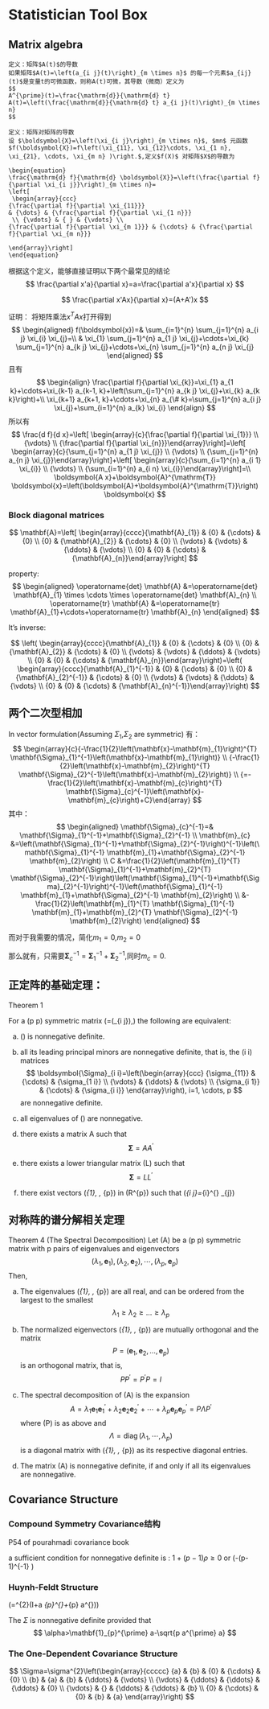 # Statistician Tool Box

## Matrix algebra {#matrix}
```definition
定义：矩阵$A(t)$的导数
如果矩阵$A(t)=\left(a_{i j}(t)\right)_{m \times n}$ 的每一个元素$a_{ij}(t)$是变量t的可微函数，则称A(t)可微，其导数（微商）定义为
$$
A^{\prime}(t)=\frac{\mathrm{d}}{\mathrm{d} t} A(t)=\left(\frac{\mathrm{d}}{\mathrm{d} t} a_{i j}(t)\right)_{m \times n}
$$
```

```definition
定义：矩阵对矩阵的导数
设 $\boldsymbol{X}=\left(\xi_{i j}\right)_{m \times n}$, $mn$ 元函数 $f(\boldsymbol{X})=f\left(\xi_{11}, \xi_{12}\cdots, \xi_{1 n}, \xi_{21}, \cdots, \xi_{m n} )\right.$,定义$f(X)$ 对矩阵$X$的导数为

\begin{equation}
\frac{\mathrm{d} f}{\mathrm{d} \boldsymbol{X}}=\left(\frac{\partial f}{\partial \xi_{i j}}\right)_{m \times n}=
\left[
 \begin{array}{ccc}
{\frac{\partial f}{\partial \xi_{11}}} 
& {\dots} & {\frac{\partial f}{\partial \xi_{1 n}}}
 \\ {\vdots} & { } & {\vdots} \\ 
{\frac{\partial f}{\partial \xi_{m 1}}} & {\cdots} & {\frac{\partial f}{\partial \xi_{m n}}}

\end{array}\right]
\end{equation}
```
根据这个定义，能够直接证明以下两个最常见的结论
$$
\frac{\partial x'a}{\partial x}=a=\frac{\partial a'x}{\partial x}
$$

$$
\frac{\partial x'Ax}{\partial x}=(A+A')x
$$

证明：
将矩阵乘法$x^TAx$打开得到
$$
\begin{aligned} f(\boldsymbol{x})=& \sum_{i=1}^{n} \sum_{j=1}^{n} a_{i j} \xi_{i} \xi_{j}=\\ & \xi_{1} \sum_{j=1}^{n} a_{1 j} \xi_{j}+\cdots+\xi_{k} \sum_{j=1}^{n} a_{k j} \xi_{j}+\cdots+\xi_{n} \sum_{j=1}^{n} a_{n j} \xi_{j} \end{aligned}
$$
且有
$$
\begin{align}
\frac{\partial f}{\partial \xi_{k}}=\xi_{1} a_{1 k}+\cdots+\xi_{k-1} a_{k-1, k}+\left(\sum_{j=1}^{n} a_{k j} \xi_{j}+\xi_{k} a_{k k}\right)+\\
\xi_{k+1} a_{k+1, k}+\cdots+\xi_{n} a_{\# k}=\sum_{j=1}^{n} a_{i j} \xi_{j}+\sum_{i=1}^{n} a_{k} \xi_{i}
\end{align}
$$
所以有
$$
\frac{d f}{d x}=\left[ \begin{array}{c}{\frac{\partial f}{\partial \xi_{1}}} \\ {\vdots} \\ {\frac{\partial f}{\partial \xi_{n}}}\end{array}\right]=\left[ \begin{array}{c}{\sum_{j=1}^{n} a_{1 j} \xi_{j}} \\ {\vdots} \\ {\sum_{j=1}^{n} a_{n j} \xi_{j}}\end{array}\right]+\left[ \begin{array}{c}{\sum_{i=1}^{n} a_{i 1} \xi_{i}} \\ {\vdots} \\ {\sum_{i=1}^{n} a_{i n} \xi_{i}}\end{array}\right]=\\ 
\boldsymbol{A x}+\boldsymbol{A}^{\mathrm{T}} \boldsymbol{x}=\left(\boldsymbol{A}+\boldsymbol{A}^{\mathrm{T}}\right) \boldsymbol{x}
$$

### Block diagonal matrices

$$
\mathbf{A}=\left[ \begin{array}{cccc}{\mathbf{A}_{1}} & {0} & {\cdots} & {0} \\ {0} & {\mathbf{A}_{2}} & {\cdots} & {0} \\ {\vdots} & {\vdots} & {\ddots} & {\vdots} \\ {0} & {0} & {\cdots} & {\mathbf{A}_{n}}\end{array}\right]
$$

property:
$$
\begin{aligned} \operatorname{det} \mathbf{A} &=\operatorname{det} \mathbf{A}_{1} \times \cdots \times \operatorname{det} \mathbf{A}_{n} \\ \operatorname{tr} \mathbf{A} &=\operatorname{tr} \mathbf{A}_{1}+\cdots+\operatorname{tr} \mathbf{A}_{n} \end{aligned}
$$

It's inverse:

$$
\left( \begin{array}{cccc}{\mathbf{A}_{1}} & {0} & {\cdots} & {0} \\ {0} & {\mathbf{A}_{2}} & {\cdots} & {0} \\ {\vdots} & {\vdots} & {\ddots} & {\vdots} \\ {0} & {0} & {\cdots} & {\mathbf{A}_{n}}\end{array}\right)=\left( \begin{array}{cccc}{\mathbf{A}_{1}^{-1}} & {0} & {\cdots} & {0} \\ {0} & {\mathbf{A}_{2}^{-1}} & {\cdots} & {0} \\ {\vdots} & {\vdots} & {\ddots} & {\vdots} \\ {0} & {0} & {\cdots} & {\mathbf{A}_{n}^{-1}}\end{array}\right)
$$


## 两个二次型相加 {#sumSquare}

In vector formulation(Assuming $\Sigma_1$,$\Sigma_2$ are symmetric)
有：
$$
\begin{array}{c}{-\frac{1}{2}\left(\mathbf{x}-\mathbf{m}_{1}\right)^{T} \mathbf{\Sigma}_{1}^{-1}\left(\mathbf{x}-\mathbf{m}_{1}\right)} \\ {-\frac{1}{2}\left(\mathbf{x}-\mathbf{m}_{2}\right)^{T} \mathbf{\Sigma}_{2}^{-1}\left(\mathbf{x}-\mathbf{m}_{2}\right)} \\ {=-\frac{1}{2}\left(\mathbf{x}-\mathbf{m}_{c}\right)^{T} \mathbf{\Sigma}_{c}^{-1}\left(\mathbf{x}-\mathbf{m}_{c}\right)+C}\end{array}
$$
其中：
$$
\begin{aligned} \mathbf{\Sigma}_{c}^{-1}=& \mathbf{\Sigma}_{1}^{-1}+\mathbf{\Sigma}_{2}^{-1} \\ \mathbf{m}_{c} &=\left(\mathbf{\Sigma}_{1}^{-1}+\mathbf{\Sigma}_{2}^{-1}\right)^{-1}\left(\mathbf{\Sigma}_{1}^{-1} \mathbf{m}_{1}+\mathbf{\Sigma}_{2}^{-1} \mathbf{m}_{2}\right) \\ C &=\frac{1}{2}\left(\mathbf{m}_{1}^{T} \mathbf{\Sigma}_{1}^{-1}+\mathbf{m}_{2}^{T} \mathbf{\Sigma}_{2}^{-1}\right)\left(\mathbf{\Sigma}_{1}^{-1}+\mathbf{\Sigma}_{2}^{-1}\right)^{-1}\left(\mathbf{\Sigma}_{1}^{-1} \mathbf{m}_{1}+\mathbf{\Sigma}_{2}^{-1} \mathbf{m}_{2}\right) \\ &-\frac{1}{2}\left(\mathbf{m}_{1}^{T} \mathbf{\Sigma}_{1}^{-1} \mathbf{m}_{1}+\mathbf{m}_{2}^{T} \mathbf{\Sigma}_{2}^{-1} \mathbf{m}_{2}\right) \end{aligned}
$$


而对于我需要的情况，简化$m_1=0$,$m_2=0$

那么就有，只需要$\mathbf{\Sigma}_{c}^{-1}=\mathbf{\Sigma}_{1}^{-1}+\mathbf{\Sigma}_{2}^{-1}$,同时$m_c=0$.



## 正定阵的基础定理：
Theorem 1 

For a \(p \times p\) symmetric matrix \(\Sigma=\left(\sigma_{i j}\right),\) the following are equivalent:

(a) \(\Sigma\) is nonnegative definite.

(b) all its leading principal minors are nonnegative definite, that is, the \(i \times i\) matrices
$$
\boldsymbol{\Sigma}_{i i}=\left(\begin{array}{ccc}
{\sigma_{11}} & {\cdots} & {\sigma_{1 i}} \\
{\vdots} & {\ddots} & {\vdots} \\
{\sigma_{i 1}} & {\cdots} & {\sigma_{i i}}
\end{array}\right), i=1, \cdots, p
$$
are nonnegative definite.

(c) all eigenvalues of \(\Sigma\) are nonnegative.

(d) there exists a matrix A such that
$$
\boldsymbol{\Sigma}=A A^{\prime}
$$

(e) there exists a lower triangular matrix \(L\) such that
$$
\boldsymbol{\Sigma}=L L^{\prime}
$$

(f) there exist vectors \(\boldsymbol{u}_{1}, \cdots, \boldsymbol{u}_{p}\) in \(R^{p}\) such that \(\sigma_{i j}=\boldsymbol{u}_{i}^{\prime} \boldsymbol{u}_{j}\)


## 对称阵的谱分解相关定理
Theorem 4 (The Spectral Decomposition) Let \(A\) be a \(p \times p\) symmetric matrix with p pairs of eigenvalues and eigenvectors
$$
\left(\lambda_{1}, \mathbf{e}_{1}\right),\left(\lambda_{2}, \mathbf{e}_{2}\right), \cdots,\left(\lambda_{p}, \mathbf{e}_{p}\right)
$$
Then,

(a) The eigenvalues \(\lambda_{1}, \ldots, \lambda_{p}\) are all real, and can be ordered from the largest
to the smallest
$$
\lambda_{1} \geq \lambda_{2} \geq \ldots \geq \lambda_{p}
$$

(b) The normalized eigenvectors \(\mathbf{e}_{1}, \ldots, \mathbf{e}_{p}\) are mutually orthogonal and the matrix
$$
P=\left(\mathbf{e}_{1}, \mathbf{e}_{2}, \ldots, \mathbf{e}_{p}\right)
$$
is an orthogonal matrix, that is,
$$
P P^{\prime}=P^{\prime} P=I
$$

(c) The spectral decomposition of \(A\) is the expansion
$$
A=\lambda_{1} \mathbf{e}_{1} \mathbf{e}_{1}^{\prime}+\lambda_{2} \mathbf{e}_{2} \mathbf{e}_{2}^{\prime}+\cdots+\lambda_{p} \mathbf{e}_{p} \mathbf{e}_{p}^{\prime}=P \Lambda P^{\prime}
$$
where \(P\) is as above and
$$
\Lambda=\operatorname{diag}\left(\lambda_{1}, \cdots, \lambda_{p}\right)
$$
is a diagonal matrix with \(\lambda_{1}, \ldots, \lambda_{p}\) as its respective diagonal entries.

(d) The matrix \(A\) is nonnegative definite, if and only if all its eigenvalues are
nonnegative.

## Covariance Structure

### Compound Symmetry Covariance结构

P54 of pourahmadi covariance book

a sufficient condition for nonnegative definite is : $1+(p-1) \rho \geq 0$ or \(-(p-1)^{-1} \leq \rho \leq 1\)

### Huynh-Feldt Structure

\(\Sigma=\sigma^{2}\left(\alpha I+a \mathbf{1}_{p}^{\prime}+\mathbf{1}_{p} a^{\prime}\right)\)

The $\Sigma$ is nonnegative definite provided that
$$
\alpha>\mathbf{1}_{p}^{\prime} a-\sqrt{p a^{\prime} a}
$$

### The One-Dependent Covariance Structure
$$
\Sigma=\sigma^{2}\left(\begin{array}{ccccc}
{a} & {b} & {0} & {\cdots} & {0} \\
{b} & {a} & {b} & {\ddots} & {\vdots} \\
{\vdots} & {\ddots} & {\ddots} & {\ddots} & {0} \\
{\vdots} & {} & {\ddots} & {\ddots} & {b} \\
{0} & {\cdots} & {0} & {b} & {a}
\end{array}\right)
$$
































